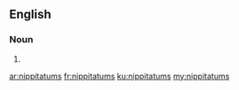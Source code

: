 ==English==

===Noun===
{{head|en|plural}}

# {{plural of|nippitatum|lang=en|nocat=1}}

[[ar:nippitatums]]
[[fr:nippitatums]]
[[ku:nippitatums]]
[[my:nippitatums]]